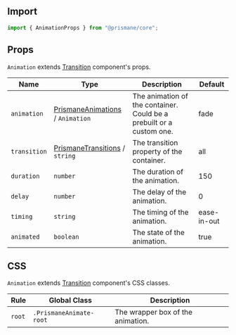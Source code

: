 ## Import

```js
import { AnimationProps } from "@prismane/core";
```

## Props

`Animation` extends [Transition](/docs/components-api/miscellaneous/transition-api) component's props.

| Name         | Type                                                                                      | Description                                                          | Default     |
| ------------ | ----------------------------------------------------------------------------------------- | -------------------------------------------------------------------- | ----------- |
| `animation`  | [PrismaneAnimations](/docs/getting-started/globals#prismaneanimations-type) / `Animation` | The animation of the container. Could be a prebuilt or a custom one. | fade        |
| `transition` | [PrismaneTransitions](/docs/getting-started/globals#prismanetransitions-type) / `string`  | The transition property of the container.                            | all         |
| `duration`   | `number`                                                                                  | The duration of the animation.                                       | 150         |
| `delay`      | `number`                                                                                  | The delay of the animation.                                          | 0           |
| `timing`     | `string`                                                                                  | The timing of the animation.                                         | ease-in-out |
| `animated`   | `boolean`                                                                                 | The state of the animation.                                          | true        |

## CSS

`Animation` extends [Transition](/docs/components-api/miscellaneous/transition-api) component's CSS classes.

| Rule   | Global Class            | Description                       |
| ------ | ----------------------- | --------------------------------- |
| `root` | `.PrismaneAnimate-root` | The wrapper box of the animation. |
